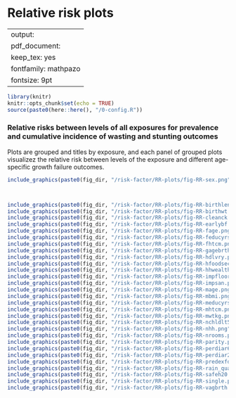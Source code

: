 # Relative risk plots {#RR}

---
output:
  pdf_document:
    keep_tex: yes
fontfamily: mathpazo
fontsize: 9pt
---

\raggedright


```r
library(knitr)
knitr::opts_chunk$set(echo = TRUE)
source(paste0(here::here(), "/0-config.R"))
```

### Relative risks between levels of all exposures for prevalence and cumulative incidence of wasting and stunting outcomes

Plots are grouped and titles by exposure, and each panel of grouped plots visualizez the relative risk between levels of the exposure and different age-specific growth failure outcomes. 

```r
include_graphics(paste0(fig_dir, "/risk-factor/RR-plots/fig-RR-sex.png"))



include_graphics(paste0(fig_dir, "/risk-factor/RR-plots/fig-RR-birthlen.png"))
include_graphics(paste0(fig_dir, "/risk-factor/RR-plots/fig-RR-birthwt.png"))
include_graphics(paste0(fig_dir, "/risk-factor/RR-plots/fig-RR-cleanck.png"))
include_graphics(paste0(fig_dir, "/risk-factor/RR-plots/fig-RR-earlybf.png"))
include_graphics(paste0(fig_dir, "/risk-factor/RR-plots/fig-RR-fage.png"))
include_graphics(paste0(fig_dir, "/risk-factor/RR-plots/fig-RR-feducyrs.png"))
include_graphics(paste0(fig_dir, "/risk-factor/RR-plots/fig-RR-fhtcm.png"))
include_graphics(paste0(fig_dir, "/risk-factor/RR-plots/fig-RR-gagebrth.png"))
include_graphics(paste0(fig_dir, "/risk-factor/RR-plots/fig-RR-hdlvry.png"))
include_graphics(paste0(fig_dir, "/risk-factor/RR-plots/fig-RR-hfoodsec.png"))
include_graphics(paste0(fig_dir, "/risk-factor/RR-plots/fig-RR-hhwealth_quart.png"))
include_graphics(paste0(fig_dir, "/risk-factor/RR-plots/fig-RR-impfloor.png"))
include_graphics(paste0(fig_dir, "/risk-factor/RR-plots/fig-RR-impsan.png"))
include_graphics(paste0(fig_dir, "/risk-factor/RR-plots/fig-RR-mage.png"))
include_graphics(paste0(fig_dir, "/risk-factor/RR-plots/fig-RR-mbmi.png"))
include_graphics(paste0(fig_dir, "/risk-factor/RR-plots/fig-RR-meducyrs.png"))
include_graphics(paste0(fig_dir, "/risk-factor/RR-plots/fig-RR-mhtcm.png"))
include_graphics(paste0(fig_dir, "/risk-factor/RR-plots/fig-RR-mwtkg.png"))
include_graphics(paste0(fig_dir, "/risk-factor/RR-plots/fig-RR-nchldlt5.png"))
include_graphics(paste0(fig_dir, "/risk-factor/RR-plots/fig-RR-nhh.png"))
include_graphics(paste0(fig_dir, "/risk-factor/RR-plots/fig-RR-nrooms.png"))
include_graphics(paste0(fig_dir, "/risk-factor/RR-plots/fig-RR-parity.png"))
include_graphics(paste0(fig_dir, "/risk-factor/RR-plots/fig-RR-perdiar6.png"))
include_graphics(paste0(fig_dir, "/risk-factor/RR-plots/fig-RR-perdiar24.png"))
include_graphics(paste0(fig_dir, "/risk-factor/RR-plots/fig-RR-predexfd6.png"))
include_graphics(paste0(fig_dir, "/risk-factor/RR-plots/fig-RR-rain_quartile.png"))
include_graphics(paste0(fig_dir, "/risk-factor/RR-plots/fig-RR-safeh20.png"))
include_graphics(paste0(fig_dir, "/risk-factor/RR-plots/fig-RR-single.png"))
include_graphics(paste0(fig_dir, "/risk-factor/RR-plots/fig-RR-vagbrth.png"))
```

